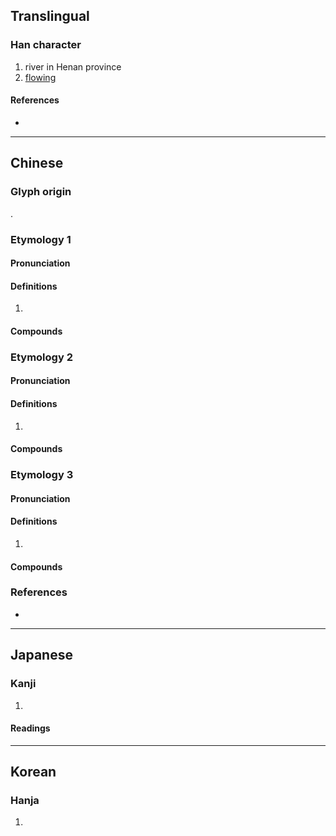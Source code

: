 {{character info/new}}
==Translingual==

===Han character===
{{Han char|rn=85|rad=水|as=17|sn=20|four=30132|canj=EYRV|ids=⿰氵襄}}

# river in Henan province
# [[flowing]]

====References====
* {{Han ref|kx=0661.230|dkj=18716|dj=1071.060|hdz=31789.070|uh=703C|ud=28732|bh=F45B|bd=62555}}

----

==Chinese==
{{attn|ltc}}{{attn|och|Middle+Old Chinese needs to be distributed}}

===Glyph origin===
{{Han etym}}
{{Han compound|氵|襄|c1=s|c2=p|t1=water|ls=psc}}.

===Etymology 1===
{{zh-forms}}

====Pronunciation====
{{zh-pron
|m=ráng
|c=joeng4
|mc=
|oc=
|cat=
}}

====Definitions====
{{zh-hanzi}}

# {{rfdef|zh}}

====Compounds====
{{zh-der|甘露瀼瀼|瀼瀼濕濕|瀼瀼}}

===Etymology 2===
{{zh-forms}}

====Pronunciation====
{{zh-pron
|m=ráng
|c=joeng6
|mc=
|oc=
|cat=
}}

====Definitions====
{{zh-hanzi}}

# {{rfdef|zh}}

====Compounds====
{{zh-der|瀼河}}

===Etymology 3===
{{zh-forms}}

====Pronunciation====
{{zh-pron
|m=nǎng
|c=
|mc=
|oc=
|cat=
}}

====Definitions====
{{zh-hanzi}}

# {{rfdef|zh}}

====Compounds====
{{zh-der|泱瀼}}

===References===
* {{R:yue:mfccd}}

----

==Japanese==

===Kanji===
{{ja-kanji|grade=|rs=水17}}

# {{defn|lang=ja|sort=水17}}

====Readings====
{{ja-readings
|on=じょう, にょう, どう, のう
|kun=
}}

----

==Korean==

===Hanja===
{{ko-hanja|hangeul=양|eumhun=|rv=yang|mr=yang|y=yang}}

# {{defn|lang=ko|sort=水17}}